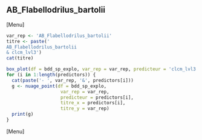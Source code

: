 ##  AB_Flabellodrilus_bartolii
[Menu]
```r
var_rep <- 'AB_Flabellodrilus_bartolii'
titre <- paste('
AB_Flabellodrilus_bartolii
& clcm_lvl3')
cat(titre)

box_plot(df = bdd_sp_explo, var_rep = var_rep, predicteur = 'clcm_lvl3', titre_x = 'clcm_lvl3', titre_y = var_rep)
for (i in 1:length(predictors)) {
  cat(paste('- ', var_rep, '&', predictors[i]))
  g <- nuage_point(df = bdd_sp_explo,
                    var_rep = var_rep,
                    predicteur = predictors[i],
                    titre_x = predictors[i],
                    titre_y = var_rep)
  print(g)
}
```
[Menu] 



